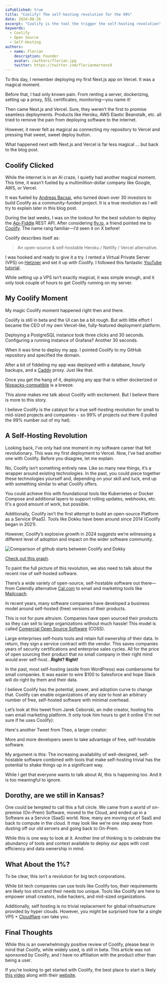 ```yaml
---
isPublished: true
title: "Coolify! The self-hosting revolution for the 99%"
date: 2024-08-26
excerpt: "Coolify is the tool the trigger the self-hosting revolution"
keywords:
  - Coolify
  - Open Source
  - Self-Hosting
authors:
  - name: Florian
    description: Founder
    avatar: /authors/florian.jpg
    twitter: https://twitter.com/florianmartens9
---
```


To this day, I remember deploying my first Next.js app on Vercel. It was a magical moment.

Before that, I had only known pain. From renting a server, dockerizing, setting up a proxy, SSL certificates, monitoring—you name it!


Then came Next.js and Vercel. Sure, they weren’t the first to promise seamless deployments. Products like Heroku, AWS Elastic Beanstalk, etc. all tried to 
remove the pain from deploying software to the internet.

However, it never felt as magical as connecting my repository to Vercel and pressing that sweet, sweet deploy button. 

What happened next with Next.js and Vercel is far less magical ... but back to the blog post.

## Coolify Clicked

While the internet is in an AI craze, I quietly had another magical moment. This time, it wasn’t 
fueled by a multimillion-dollar company like Google, AWS, or Vercel.

It was fueled by [Andreas Bacsai](https://x.com/heyandras?lang=en), who turned down over 30 investors to build Coolify as a 
community-funded project. It is a true revolution as I will try to explain later in this blog post.

During the last weeks, I was on the lookout for the best solution to deploy the [Api-Fiddle](https://api-fiddle.com) REST API. After considering [fly.io](https://fly.io), a friend pointed me to [Coolify](https://github.com/coollabsio/coolify). 
The name rang familiar—I’d seen it on X before! 

Coolify describes itself as:

> An open-source & self-hostable Heroku / Netlify / Vercel alternative.

I was hooked and ready to give it a try. I rented a Virtual Private Server (VPS) on [Hetzner](https://hetzner.com) and set it up with Coolify. I followed this fantastic 
[YouTube tutorial](https://www.youtube.com/watch?v=taJlPG82Ucw&t=3431s&pp=ygUHY29vbGlmeQ%3D%3D).

While setting up a VPS isn’t exactly magical, it was simple enough, and it only took couple of hours to get Coolify running on my server.

## My Coolify Moment
My magic Coolify moment happened right then and there.

Coolify is still in beta and the UI can be a bit rough. But with little effort I became the CEO of my own Vercel-like, 
fully-featured deployment platform.

Deploying a PostgreSQL instance took three clicks and 30 seconds. Configuring a running instance of Grafana? Another 30 seconds.

When it was time to deploy my app. I pointed Coolify to my GitHub repository and specified the domain.

After a bit of fiddeling my app was deployed with a database, hourly backups, and a [Caddy](https://caddyserver.com/) proxy. Just like that.

Once you get the hang of it, deploying any app that is either dockerized or [Nixpacks-compatible](https://nixpacks.com/docs/getting-started) is a breeze.

This alone makes me talk about Coolify with excitement. But I believe there is more to this story.

I believe Coolify is the catalyst for a true self-hosting revolution for small to mid-sized projects and companies - 
so 99% of projects out there (I pulled the 99% number out of my hat).

## A Self-Hosting Revolution
Looking back, I’ve only had one moment in my software career that felt revolutionary. This was my first deployment to Vercel.
Now, I’ve had another one with Coolify. Before you disagree, let me explain.

No, Coolify isn’t something entirely new. Like so many new things, it’s a wrapper around existing technologies. In the past, you could piece 
together these technologies yourself and, depending on your skill and luck, end up with something similar to what Coolify offers.

You could achieve this with foundational tools like Kubernetes or Docker Compose and additional layers to support rolling updates, webhooks, etc. 
It's  a good amount of work, but possible.

Additionally, Coolify isn’t the first attempt to build an open-source Platform as a Service (PaaS). Tools like Dokku have been 
around since 2014 (Coolify began in 2021).

However, Coolify’s explosive growth in 2024 suggests we’re witnessing a different level of adoption and impact on the wider software community.

<Img src="/post-media/0008-graph.png" alt="Comparison of github starts between Coolify and Dokky" width={864} height={549}/>

[Check out this graph](https://star-history.com/#dokku/dokku&coollabsio/coolify&Date).

To paint the full picture of this revolution, we also need to talk about the recent rise of self-hosted software.

There’s a wide variety of open-source, self-hostable software out there—from Calendly alternative [Cal.com](https://cal.com)
to email and marketing tools like [Mailcoach](https://www.mailcoach.app/).

In recent years, many software companies have developed a business model around self-hosted (free) versions of their products.

This is not for pure altruism. Companies have open sourced their products so they can sell to large organizations without much hassle!
This model is called [Comercial Open Source Software](https://cal.com/blog/open-source) (COSS). 

Large enterprises self-hosts tools and retain full ownership of their data. In return, they sign a service contract with the vendor. 
This saves companies years of security certifications and enterprise sales cycles. All for the price of open sourcing their product that 
no small company in their right mind would ever self-host...**Right? Right!**

In the past, most self-hosting (aside from WordPress) was cumbersome for small companies. It was easier to wire $100 to Salesforce and 
hope Slack will do right by them and their data.

I believe Coolify has the potential, power, and adoption curve to change that. Coolify can enable organizations of any size to host an arbitrary number of free,
self-hosted software with minimal overhead.

Let’s look at this tweet from Jarek Ceborski, an indie creator, hosting his own email marketing platform. It only took him hours to 
get it online (I'm not sure if he uses Coolify):

<Tweet id="1826556661210767852" />

Here's another Tweet from Theo, a larger creator:

<Tweet id="1827485037169930688" />

More and more developers seem to take advantage of free, self-hostable software.

My argument is this: The increasing availability of well-designed, self-hostable software combined with tools that make self-hosting 
trivial has the potential to shake things up in a significant way.

While I get that everyone wants to talk about AI, this is happening too. And it is too meaningful to ignore.

## Dorothy, are we still in Kansas?
One could be tempted to call this a full circle. We came from a world of on-premise (On-Prem) Software, moved to the Cloud, and ended up
in a Software as a Service (SaaS) world. Now, many are moving out of SaaS and back to compute in the cloud. It may look like we're one step away 
from dusting off our old servers and going back to On-Prem.

While this is one way to look at it. Another line of thinking is to celebrate the abundancy of tools and context available to deploy our apps with
cost efficiency and data ownership in mind.

## What About the 1%?
To be clear, this isn’t a revolution for big tech corporations.

While bit tech companies can use tools like Coolify too, their requirements are likely too 
strict and their needs too unique. Tools like Coolify are here to empower small creators, indie hackers, and mid-sized organizations.

Additionally, self hosting is no trivial replacement for global infrastructure provided by hyper clouds. However, you might be surprised 
how far a single VPS + [Cloudflare](https://cloudflare.com) can take you.

## Final Thoughts
While this is an overwhelmingly positive review of Coolify, please bear in mind that Coolify, while widely used, is still in beta. 
This article was not sponsored by Coolify, and I have no affiliation with the product other than being a user.

If you’re looking to get started with Coolify, the best place to start is likely [this video](https://www.youtube.com/watch?v=taJlPG82Ucw&t=3431s&pp=ygUHY29vbGlmeQ%3D%3D) 
along with their [website](https://coolify.io).